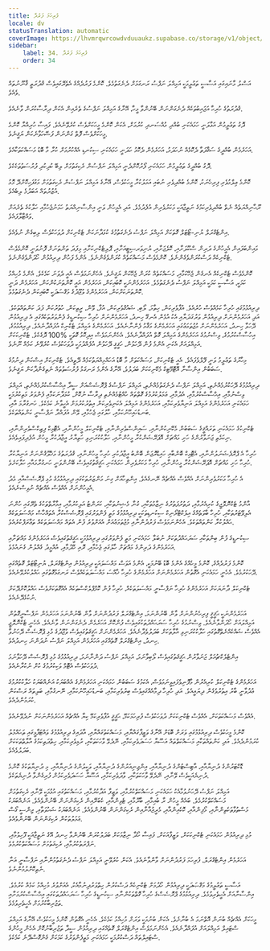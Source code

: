 ```yaml
---
title: ފުރިހަމަ ފަރުދާ
locale: dv
statusTranslation: automatic
coverImage: https://lhvmrqwrcowdvduuaukz.supabase.co/storage/v1/object/public/strapi-uploads/small_cover-educacion-fundamental.webp-2d51a7828a2b1309555be27f7e2a61a0.webp
sidebar:
    label: 34. ފުރިހަމަ ފަރުދާ
    order: 34
---
```

އަސްލު މާނައިގައި އަސާސީ ތަޢުލީމަކީ އަމިއްލަ ނަފްސު ރަނގަޅަށް ދެނެގަތުމެވެ. ކޮންމެ ފަރުދެއްގެ އެތެރޭގައިވެސް ޤުދުރަތީ ޤާނޫނުތައް ވެއެވެ.

ޤުދުރަތުގެ ހުރިހާ އަޖައިބުތަކެއް ދެނެގަންނަން ބޭނުންވާ މީހާ، އޭނާގެ އަމިއްލަ ނަފްސުގެ ތެރެއިން އެކަން ދިރާސާކުރަން ވާނެއެވެ.

ދޮގު ތަޢުލީމުން އަޅާލަނީ ހަމައެކަނި ބުއްދި މުއްސަނދި ކުރުމަށް، އެކަން ކޮންމެ މީހަކަށްވެސް ކުރެވޭނެއެވެ. ފައިސާ ހުރިއްޔާ ކޮންމެ މީހަކަށްވެސް ފޮތް ގަންނަން ފަސޭހަވާނެކަން ޔަޤީނެވެ.

އަހަރެމެން ބުއްދީގެ ސަޤާފަތާ ދެކޮޅެއް ނުހަދަމު، އަހަރެމެން ދެކޮޅު ހަދަނީ ހަމައެކަނި ސިކުނޑި އެއްކުރުމަށް ކުރާ މާ ބޮޑު މަސައްކަތަކާއެވެ.

ދޮގު ބުއްދީގެ ތަޢުލީމުން ހަމައެކަނި ފޯރުކޮށްދެނީ އަމިއްލަ ނަފްސުން ރެކިގަތުމަށް ލިބޭ ކުދިކުދި ފުރުސަތުތަކެކެވެ.

ކޮންމެ ޢިލްމުވެރި ފިރިހެނަކު، ކޮންމެ ބުއްދިވެރި ނުބައި އަމަލުކުރާ މީހަކުވެސް، އޭނާގެ އަމިއްލަ ނަފްސުން ރެކިގަތުމަށް މަގުފަހިކޮށްދޭ މޮޅު އުޒުރުތައް އަބަދުމެ ލިބެއެވެ.

ރޫޙާނިއްޔަތެއް ނެތް ބުއްދިވެރިކަމުގެ ނަތީޖާއަކީ މަކަރުވެރިން އުފެދުމެވެ. އަދި އެމީހުން ވަނީ އިންސާނިއްޔަތު ހަމަނުޖެހުމާއި ހަލާކުގެ ތެރެއަށް ވައްޓާލާފައެވެ.

އިންޓެގްރަލް ޔުނި-ޓޯޓަލް ގޮތަކަށް އަމިއްލަ ނަފްސު ދެނެގަތުމުގެ ކުޅަދާނަކަން ޓެކްނިކަށް ދުވަހަކުވެސް ލިބިގެން ނުވެއެވެ.

މައިންބަފައިން އެމީހުންގެ ދަރިން ސްކޫލަށާއި، ކޮލެޖަށާއި، ޔުނިވަރސިޓީއަށާއި، ޕޮލިޓެކްނިކަށާއި މިފަދަ ތަންތަނަށް ފޮނުވަނީ ކޮންމެވެސް ޓެކްނިކެއް ދަސްކުރަންވެގެންނެވެ. ކޮންމެވެސް މަސައްކަތެއް ކުރަންވެގެންނެވެ. އެންމެ ފަހުން ދިރިއުޅުން ހޯދަންވެގެންނެވެ.

ކޮންމެވެސް ޓެކްނިކެއް އެނގެން ޖެހޭކަމާއި، މަސައްކަތެއް ކުރަން ޖެހޭކަން ޔަޤީނެވެ. އެހެންނަމަވެސް އެއީ ދެވަނަ ކަމެކެވެ. އެންމެ މުހިއްމު ކަމަކީ، އަސާސީ ކަމަކީ އަމިއްލަ ނަފްސު ދެނެގަތުމެވެ. އަހަރެމެންނަކީ ކޮބައިކަން، އަހަރެމެން އައީ ކޮންތަނަކުންކަން، އަހަރެމެން ދަނީ ކޮންތަނަކަށްކަން، އަހަރެމެންގެ ވުޖޫދުގެ މަޤްސަދަކީ ކޮބައިކަން ދެނެގަތުމެވެ.

ދިރިއުޅުމުގައި ހުރިހާ ކަމެއްވެސް ހުރެއެވެ. އުފާވެރިކަން، ހިތާމަ، ލޯބި، ޝައުޤުވެރިކަން، އުފާ، ވޭން، ރީތިކަން، ހުތުރުކަން ފަދަ ކަންތައްތަކެވެ. އަދި އަހަރެމެންނަށް ދިރިއުޅުން ވަރުގަދަޔާއި އެކު އުޅެން އެނގޭ ހިނދު، އަހަރެމެންނަށް ހުރިހާ ސިކުނޑީގެ ފެންވަރުތަކެއްގައި އެ ދިރިއުޅުން ދޭހަވާ ހިނދު، އަހަރެމެންނަށް މުޖުތަމަޢުގައި އަހަރެމެންގެ މަޤާމު ފެންނާނެއެވެ. އަހަރެމެންގެ އަމިއްލަ ޓެކްނިކް އުފައްދާނެއެވެ. ދިރިއުޅުމުގެ، އިހުސާސްކުރުމުގެ، ވިސްނުމުގެ އަހަރެމެންގެ އަމިއްލަ ގޮތް އުފައްދާނެއެވެ. އެހެންނަމަވެސް އިދިކޮޅު ގޮތަކީ %100 ދޮގެކެވެ. ޓެކްނިކަކަށް އަމިއްލައަށް އެކަނި އެންމެ ފުން ދޭހަވުން، ހަޤީޤީ ދޭހަވުން އުފެއްދުމަކީ ދުވަހަކުވެސް ކުރެވޭނެ ކަމެއް ނޫނެވެ.

މިހާރުގެ ތަޢުލީމު ވަނީ ފޭލްވެފައެވެ. އެއީ ޓެކްނިކަށް، މަސައްކަތަށް މާ ބޮޑު އަހައްމިއްޔަތުކަމެއް ދޭތީއެވެ. ޓެކްނިކަށް އިސްކަން ދިނުމުގެ ސަބަބުން އިންސާނާ އޮޓޮމޭޓިކް މެކޭނިކަކަށް ބަދަލުވެ، އޭނާގެ އެންމެ ރަނގަޅު ފުރުސަތުތައް ނެތިގެންދާކަން ޔަޤީނެވެ.

ދިރިއުޅުމުގެ ދޭހަކުރުމެއްނެތި، އަމިއްލަ ނަފްސު ދެނެގަތުމެއްނެތި، އަމިއްލަ ނަފްސުގެ ޕްރޮސެސްއަށް ސީދާ އިޙްސާސްކުރުމެއްނެތި، އަމިއްލަ ވިސްނުމާއި، އިޙްސާސްކުރުމާއި، އެދުމާއި، ޢަމަލުކުރުމުގެ ގޮތްތައް ހުއްޓުމެއްނެތި ދިރާސާ ނުކޮށް، ކުޅަދާނަކަމާއި ފެންވަރު މަތިކުރުމަކީ ހަމައެކަނި އަހަރެމެންގެ އަމިއްލަ އަނިޔާވެރިކަމާއި، އަހަރެމެންގެ އަމިއްލަ އެކަނިވެރިކަން އިތުރުކުރުމަށް އެހީވާނެ ކަމެކެވެ. ހަނގުރާމަ އާއި، ބަނޑުހައިހޫނުކަމާއި، ހާލުގައި ޖެހުމާއި، ވޭން އުފައްދާ ނަފްސާނީ ކަންތައްތަކެވެ.

ޓެކްނިކުގެ ހަމައެކަނި ތަރައްޤީގެ ސަބަބުން މެކޭނިކުންނާއި، ސައިންސްވެރިންނާއި، ޓެކްނިކަލް މީހުންނާއި، އެޓޮމިކް ފިޒިކްސްވެރިންނާއި، ނިކަމެތި ޖަނަވާރުންގެ ހަށި މައްޗަށް އޮޕަރޭޝަންކުރާ މީހުންނާއި، ހަލާކުކުރަނިވި ހަތިޔާރު އީޖާދުކުރާ މީހުން އުފެދިފައިވެއެވެ.

ހުރިހާ އެ ޕްރޮފެޝަނަލުންނާއި، އެޓޮމިކް ބޮންބާއި ހައިޑްރޮޖަން ބޮންބު އީޖާދުކުރި ހުރިހާ މީހުންނާއި، ޤުދުރަތުގެ މަޚްލޫޤުންނަށް އަނިޔާކުރާ ހުރިހާ ހަށި މައްޗަށް އޮޕަރޭޝަންކުރާ މީހުންނާއި، ހުރިހާ މަކަރުވެރިން ހަމައެކަނި ޙަޤީޤަތުގައިވެސް ބޭނުންވަނީ ހަނގުރާމައާއި ހަލާކަށެވެ.

އެ ހުރިހާ މަކަރުވެރިންނަށް އެއްވެސް އެއްޗެއް ނޭނގެއެވެ. އިންތިހާއަށް ގިނަ މަންޒަރުތަކުގައި ދިރިއުޅުމުގެ މުޅި ޕްރޮސެސްއާއި މެދު އެމީހުންނަށް އެއްވެސް އެއްޗެއް ނުވިސްނެއެވެ.

އާންމު ޓެކްނޮލޮޖީގެ ކުރިއެރުމާއި، ދަތުރުފަތުރުގެ ނިޒާމުތަކާއި، ގުނާ މެޝިނުތަކާއި، ކަރަންޓު އަލިކުރުމާއި، އިމާރާތްތަކުގެ ތެރޭގައި ހުންނަ އެލިވޭޓަރުތަކާއި، ހުރިހާ ބާވަތެއްގެ އިލެކްޓްރޯނިކް ސިކުނޑިތަކަކީ ދިރިއުޅުމުގެ މަތީ ފެންވަރުގައި ޕްރޮސެސްކުރާ އެތައްހާސް މައްސަލަތަކެއް ޙައްލުކުރާ ކަންތައްތަކެވެ. އެހެންނަމަވެސް ފަރުދުންނާއި މުޖުތަމަޢުއަށް އެއަށްވުރެ ފުން އެތައް މައްސަލަތަކެއް ތަޢާރަފްކުރެއެވެ.

ސިކުނޑީގެ ފުން ބިންތަކާއި ސަރަޙައްދުތަކަށް ނުބަލާ ހަމައެކަނި މަތީ ފެންވަރުގައި ދިރިއުޅުމަކީ ޙަޤީޤަތުގައިވެސް އަހަރެމެންގެ މައްޗަށާއި އަހަރެމެންގެ ދަރިންގެ މައްޗަށް ހާލުގައި ޖެހުމާއި، ރޮއި ހޭދުމާއި، އުއްމީދު ގެއްލުން ގެނައުމެވެ.

ކޮންމެ ފަރުދެއްގެ، ކޮންމެ މީހެއްގެ އެންމެ ބޮޑު ބޭނުމަކީ، އެންމެ އަވަސް މައްސަލައަކީ ދިރިއުޅުން އިންޓެގްރަލް، ޔުނިޓޯޓަލް ގޮތެއްގައި ދޭހަކުރުމެވެ. އެހެނީ ހަމައެކަނި އެގޮތުން އަހަރެމެންނަށް އަހަރެމެންގެ ހުރިހާ ޚާއްސަ މައްސަލަތަކެއްވެސް ރަނގަޅުގޮތުގައި ޙައްލުކުރެވޭނެއެވެ.

ޓެކްނިކަލް ދާނަޔަކަށް އަހަރެމެންގެ ހުރިހާ ނަފްސާނީ މައްސަލަތަކެއް، ހުރިހާ ފުން ކޮމްޕްލެކްސްތަކެއް އެއްގޮތަކަށްވެސް ޙައްލުކޮށްދޭކަށް ނުކުޅެދޭނެއެވެ.

އަހަރެމެންނަކީ ޙަޤީޤީ ފިރިހެނުންނަށް ވާން ބޭނުންނަމަ، އިންޓެގްރަލް ފަރުދުންނަށް ވާން ބޭނުންނަމަ އަހަރެމެން ނަފްސާނީގޮތުން އަމިއްލައަށް ހޯދަންވާނެއެވެ. ވިސްނުމުގެ ހުރިހާ ސަރަޙައްދުތަކުގައިވެސް ފުންކޮށް އަހަރެމެން ދެނެގަންނަން ވާނެއެވެ. އެހެނީ ޓެކްނޮލޮޖީ އެއްވެސް ޝައްކެއްނެތްގޮތުގައި ހަލާކުކުރަނިވި އާލާތަކަށް ބަދަލުވެދާނެއެވެ. އަހަރެމެންނަށް ޙަޤީޤަތުގައިވެސް ވުޖޫދުގެ މުޅި ޕްރޮސެސް ދޭހަނުވާ ހިނދު، އިންޓެގްރަލް ގޮތެއްގައި އަހަރެމެން އަމިއްލަ ނަފްސު ނުދަންނަ ހިނދުއެވެ.

އިންޓެލެކްޗުއަލް ޖަނަވާރުން ޙަޤީޤަތުގައިވެސް ލޯބިވާނަމަ، އަމިއްލަ ނަފްސު ދަންނާނަމަ، ދިރިއުޅުމުގެ މުޅި ޕްރޮސެސް ދޭހަވާނަމަ ދުވަހަކުވެސް އެޓޮމް ވަކިކުރުމުގެ ކުށް ނުކުރާނެއެވެ.

އަހަރެމެންގެ ޓެކްނިކަލް ކުރިއެރުން މާފޮނިވެފައިވީނަމަވެސް، އެކަމުގެ ސަބަބުން ހަމައެކަނި އަހަރެމެންގެ އެއްބަޔަކު އަނެއްބަޔަކު ހަލާކުކުރުމުގެ ޢުދުވާނީ ބާރު އިތުރުވެގެން ދިޔައީއެވެ. އަދި ހުރިހާ ދިމާއެއްގައިވެސް ބިރުވެރިކަމާއި، ބަނޑުހައިހޫނުކަމާއި، ނޭނގުމާއި، ބަލިތައް ރަސްކަން ކުރަމުންދެއެވެ.

އެއްވެސް މަސައްކަތަކަށް، އެއްވެސް ޓެކްނިކަކަށް ދުވަހަކުވެސް ފުރިހަމަކަމޭ، ޙަޤީޤީ އުފާވެރިކަމޭ ކިޔާ އެއްޗެއް އަހަރެމެންނަކަށް ނުދެވޭނެއެވެ.

ކޮންމެ މީހަކުވެސް ދިރިއުޅުމުގައި ވަރަށް ބޮޑަށް އޭނާގެ ވަޒީފާގައްޔާއި، މަސައްކަތުގައްޔާއި، އާދައިގެ ދިރިއުޅުމުގެ ވައްޓަފާޅީގައި ތަޙައްމުލު ކުރަމުންދެއެވެ. އަދި ކަންތައްތަކާއި މަސައްކަތްތައް އަސޫޔާ ހަސަދަވެރިކަމާއި، ނޭދެވޭ ވާހަކަތަކާއި، ރުޅިވެރިކަމާއި، ހިތްދަތިކަމުގެ އާލާތްތަކަކަށް ބަދަލުވެއެވެ.

ޑޮކްޓަރުންގެ ދުނިޔާއާއި، އާޓިސްޓުންގެ ދުނިޔާއާއި، އިންޖިނިއަރުންގެ ދުނިޔާއާއި، ވަކީލުންގެ ދުނިޔާއާއި، މި ދުނިޔާތަކުގެ ކޮންމެ ދުނިޔެއަކީވެސް ވޭނާއި، ނޭދެވޭ ވާހަކަތަކާއި، ވާދަވެރިކަމާއި، އަސޫޔާ ހަސަދަވެރިކަމުން ފުރިގެންވާ ދުނިޔެތަކެވެ.

އަމިއްލަ ނަފްސު ދޭހަނުވުމާއެކު ހަމައެކަނި މަސައްކަތްކުރުމާއި، ވަޒީފާ އަދާކުރުމާއި، މަސައްކަތުގައި އުޅުމަކީ ވޭނާއި ރެކިގަތުމަށް މަސައްކަތްކުރުމެވެ. ބައެއް މީހުން ރާ ބުއިމާއި، ބާރޫމާއި، ޓެވިންއާއި، ކެބަރޭއިން ރެކިގަންނަން ބޭނުންވެއެވެ. އަނެއްބަޔަކު މަސްތުވާތަކެތިންނާއި، މޯފިންއާއި، ކޮކެއިންއާއި، މެރީޖުއާނާއިން ރެކިގަންނަން ބޭނުންވެއެވެ. އަނެއްބަޔަކު ޝަހުވަތާއި، ޖިންސީ ގޯސް ޢަމަލުތަކުން ރެކިގަންނަން ބޭނުންވެއެވެ.

މުޅި ދިރިއުޅުން ހަމައެކަނި ޓެކްނިކަކަށް، ވަޒީފާއަކަށް، ފައިސާ ހޯދާ ނިޒާމަކަށް ބަދަލުކުރަން ބޭނުންވާ ހިނދު އޭގެ ނަތީޖާއަކީ ފޫހިވުމާއި، ނަފްރަތުކުރުމާއި، ރެކިގަތުމަށް މަސައްކަތްކުރުމެވެ.

އަހަރެމެން އިންޓެގްރަލް، ފުރިހަމަ ފަރުދުންނަށް ވާންވާނެއެވެ. އެކަން ކުރެވޭނީ އަމިއްލަ ނަފްސު ދެނެގަތުމުންނާއި ނަފްސާނީ އަނާ ނެތިކޮށްލުމުންނެވެ.

އަސާސީ ތަޢުލީމުގެ މަޤްޞަދަކީ ދިރިއުޅުން ހޯދުމަށް ޓެކްނިކެއް ދަސްކުރުން ހިތްވަރުދިނުމާއެކު، އެއަށްވުރެ މުހިއްމު ކަމެއް ކުރުމެވެ. އިންސާނާއަށް އެހީތެރިވުމެވެ. ދިރިއުޅުމުގެ ޕްރޮސެސްގެ ހުރިހާ ގޮތްތަކުންނާއި ސިކުނޑީގެ ހުރިހާ ސަރަޙައްދުތަކުގައި އިޙްސާސްކުރުމަށާއި ތަޖުރިބާކުރުމަށް އެހީތެރިވުމެވެ.

މީހަކަށް އެއްޗެއް ބުނަން އޮތްނަމަ އެ ބުނާށެވެ. އެކަން ބުނުމަކީ ވަރަށް މުހިއްމު ކަމެކެވެ. އެހެނީ އެގޮތުން ކޮންމެ މީހަކުވެސް އޭނާގެ އަމިއްލަ ސްޓައިލް އަމިއްލައަށް އުފައްދާނެއެވެ. އެހެންނަމަވެސް އިންޓެގްރަލް ގޮތެއްގައި ދިރިއުޅުން ސީދާ ތަޖުރިބާނުކޮށް އެހެން މީހުންގެ ސްޓައިލްތައް ދަސްކުރުމަކީ ހަމައެކަނި މަތީފެންވަރުގެ ކަމަކަށް ގެންގޮސްދޭނެ ކަމެކެވެ.
